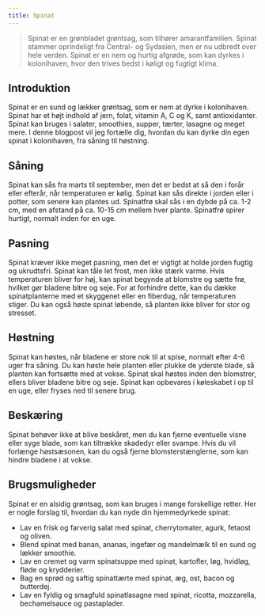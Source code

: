 ```yaml
---
title: Spinat
---
```


> Spinat er en grønbladet grøntsag, som tilhører amarantfamilien. Spinat stammer oprindeligt fra Central- og Sydasien, men er nu udbredt over hele verden. Spinat er en nem og hurtig afgrøde, som kan dyrkes i kolonihaven, hvor den trives bedst i køligt og fugtigt klima.

## Introduktion

Spinat er en sund og lækker grøntsag, som er nem at dyrke i kolonihaven. Spinat har et højt indhold af jern, folat, vitamin A, C og K, samt antioxidanter. Spinat kan bruges i salater, smoothies, supper, tærter, lasagne og meget mere. I denne blogpost vil jeg fortælle dig, hvordan du kan dyrke din egen spinat i kolonihaven, fra såning til høstning.

## Såning

Spinat kan sås fra marts til september, men det er bedst at så den i forår eller efterår, når temperaturen er kølig. Spinat kan sås direkte i jorden eller i potter, som senere kan plantes ud. Spinatfrø skal sås i en dybde på ca. 1-2 cm, med en afstand på ca. 10-15 cm mellem hver plante. Spinatfrø spirer hurtigt, normalt inden for en uge.

## Pasning

Spinat kræver ikke meget pasning, men det er vigtigt at holde jorden fugtig og ukrudtsfri. Spinat kan tåle let frost, men ikke stærk varme. Hvis temperaturen bliver for høj, kan spinat begynde at blomstre og sætte frø, hvilket gør bladene bitre og seje. For at forhindre dette, kan du dække spinatplanterne med et skyggenet eller en fiberdug, når temperaturen stiger. Du kan også høste spinat løbende, så planten ikke bliver for stor og stresset.

## Høstning

Spinat kan høstes, når bladene er store nok til at spise, normalt efter 4-6 uger fra såning. Du kan høste hele planten eller plukke de yderste blade, så planten kan fortsætte med at vokse. Spinat skal høstes inden den blomstrer, ellers bliver bladene bitre og seje. Spinat kan opbevares i køleskabet i op til en uge, eller fryses ned til senere brug.

## Beskæring

Spinat behøver ikke at blive beskåret, men du kan fjerne eventuelle visne eller syge blade, som kan tiltrække skadedyr eller svampe. Hvis du vil forlænge høstsæsonen, kan du også fjerne blomsterstænglerne, som kan hindre bladene i at vokse.

## Brugsmuligheder

Spinat er en alsidig grøntsag, som kan bruges i mange forskellige retter. Her er nogle forslag til, hvordan du kan nyde din hjemmedyrkede spinat:

- Lav en frisk og farverig salat med spinat, cherrytomater, agurk, fetaost og oliven.
- Blend spinat med banan, ananas, ingefær og mandelmælk til en sund og lækker smoothie.
- Lav en cremet og varm spinatsuppe med spinat, kartofler, løg, hvidløg, fløde og krydderier.
- Bag en sprød og saftig spinattærte med spinat, æg, ost, bacon og butterdej.
- Lav en fyldig og smagfuld spinatlasagne med spinat, ricotta, mozzarella, bechamelsauce og pastaplader.
